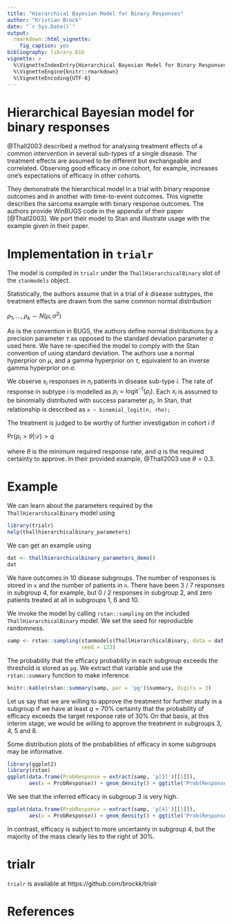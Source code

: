 ---
title: "Hierarchical Bayesian Model for Binary Responses"
author: "Kristian Brock"
date: "`r Sys.Date()`"
output: 
  rmarkdown::html_vignette:
    fig_caption: yes
bibliography: library.bib
vignette: >
  %\VignetteIndexEntry{Hierarchical Bayesian Model for Binary Responses}
  %\VignetteEngine{knitr::rmarkdown}
  %\VignetteEncoding{UTF-8}
---

# Hierarchical Bayesian model for binary responses
@Thall2003 described a method for analysing treatment effects of a common intervention in several sub-types of a single disease.
The treatment effects are assumed to be different but exchangeable and correlated.
Observing good efficacy in one cohort, for example, increases one's expectations of efficacy in other cohorts.

They demonstrate the hierarchical model in a trial with binary response outcomes and in another with time-to-event outcomes.
This vignette describes the sarcoma example with binary response outcomes.
The authors provide WinBUGS code in the appendix of their paper [@Thall2003].
We port their model to Stan and illustrate usage with the example given in their paper.


# Implementation in `trialr`
The model is compiled in `trialr` under the `ThallHierarchicalBinary` slot of the `stanmodels` object.

Statistically, the authors assume that in a trial of $k$ disease subtypes, the treatment effects are drawn from the same common normal distribution

$\rho_1, ..., \rho_k \sim N(\mu, \sigma^2)$

As is the convention in BUGS, the authors define normal distributions by a precision parameter $\tau$ as opposed to the standard deviation parameter $\sigma$ used here.
We have re-specified the model to comply with the Stan convention of using standard deviation.
The authors use a normal hyperprior on $\mu$, and a gamma hyperprior on $\tau$, equivalent to an inverse gamma hyperprior on $\sigma$.

We observe $x_i$ responses in $n_i$ patients in disease sub-type $i$.
The rate of response in subtype $i$ is modelled as $p_i = \text{logit}^{-1}(\rho_i)$.
Each $x_i$ is assumed to be binomially distributed with success parameter $p_i$.
In Stan, that relationship is described as
`x ~ binomial_logit(n, rho);`

The treatment is judged to be worthy of further investigation in cohort $i$ if

$\text{Pr}\left\{ p_i > \theta | \mathcal{D} \right\} > q$

where $\theta$ is the minimum required response rate, and $q$ is the required certainty to approve.
In their provided example, @Thall2003 use $\theta = 0.3$.

# Example
We can learn about the parameters required by the `ThallHierarchicalBinary` model using
```{r message=FALSE}
library(trialr)
help(thallhierarchicalbinary_parameters)
```

We can get an example using
```{r}
dat <- thallhierarchicalbinary_parameters_demo()
dat
```

We have outcomes in 10 disease subgroups.
The number of responses is stored in `x` and the number of patients in `n`.
There have been 3 / 7 responses in subgroup 4, for example, but 0 / 2 responses in subgroup 2, and zero patients treated at all in subgroups 1, 6 and 10.

We invoke the model by calling `rstan::sampling` on the included `ThallHierarchicalBinary` model.
We set the seed for reproducble randomness.
```{r, results = "hide"}
samp <- rstan::sampling(stanmodels$ThallHierarchicalBinary, data = dat, 
                        seed = 123)
```

The probability that the efficacy probability in each subgroup exceeds the threshold is stored as `pg`.
We extract that variable and use the `rstan::summary` function to make inference.

```{r}
knitr::kable(rstan::summary(samp, par = 'pg')$summary, digits = 3)
```

Let us say that we are willing to approve the treatment for further study in a subgroup if we have at least $q = 70$% certainty that the probability of efficacy exceeds the target response rate of 30%
On that basis, at this interim stage, we would be willing to approve the treatment in subgroups 3, 4, 5 and 8.

Some distribution plots of the probabilities of efficacy in some subgroups may be informative.

```{r, fig.width = 6, fig.height = 6, fig.cap = "Prob(Response | D) in subgroup 3"}
library(ggplot2)
library(rstan)
ggplot(data.frame(ProbResponse = extract(samp, 'p[3]')[[1]]),
       aes(x = ProbResponse)) + geom_density() + ggtitle('Prob(Response | D) in Sub-group 3')
```

We see that the inferred efficacy in subgroup 3 is very high.

```{r, fig.width = 6, fig.height = 6, fig.cap = "Prob(Response | D) in subgroup 4"}
ggplot(data.frame(ProbResponse = extract(samp, 'p[4]')[[1]]),
       aes(x = ProbResponse)) + geom_density() + ggtitle('Prob(Response | D) in Sub-group 4')
```

In contrast, efficacy is subject to more uncertainty in subgroup 4, but the majority of the mass clearly lies to the right of 30%.

# trialr
`trialr` is available at https://github.com/brockk/trialr



# References
